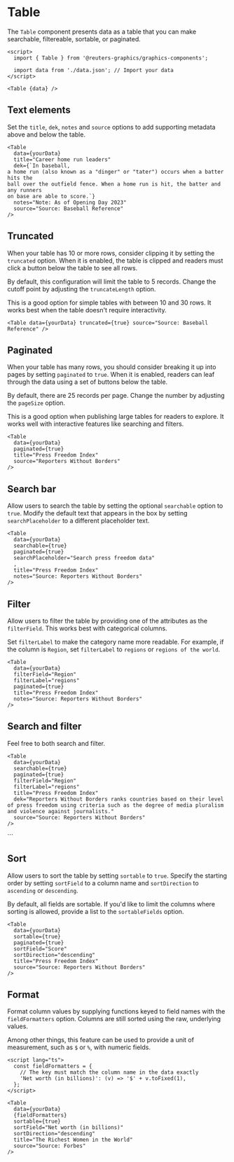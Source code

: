 

<Meta of={TableStories} />

# Table

The `Table` component presents data as a table that you can make searchable, filtereable, sortable, or paginated.

```svelte
<script>
  import { Table } from '@reuters-graphics/graphics-components';

  import data from './data.json'; // Import your data
</script>

<Table {data} />
```

<Canvas of={TableStories.Demo} />

## Text elements

Set the `title`, `dek`, `notes` and `source` options to add supporting metadata above and below the table.

```svelte
<Table
  data={yourData}
  title="Career home run leaders"
  dek={`In baseball,
a home run (also known as a "dinger" or "tater") occurs when a batter hits the
ball over the outfield fence. When a home run is hit, the batter and any runners
on base are able to score.`}
  notes="Note: As of Opening Day 2023"
  source="Source: Baseball Reference"
/>
```

<Canvas of={TableStories.Text} />

## Truncated

When your table has 10 or more rows, consider clipping it by setting the `truncated` option. When it is enabled, the table is clipped and readers must click a button below the table to see all rows.

By default, this configuration will limit the table to 5 records. Change the cutoff point by adjusting the `truncateLength` option.

This is a good option for simple tables with between 10 and 30 rows. It works best when the table doesn't require interactivity.

```svelte
<Table data={yourData} truncated={true} source="Source: Baseball Reference" />
```

<Canvas of={TableStories.Truncated} />

## Paginated

When your table has many rows, you should consider breaking it up into pages by setting `paginated` to `true`. When it is enabled, readers can leaf through the data using a set of buttons below the table.

By default, there are 25 records per page. Change the number by adjusting the `pageSize` option.

This is a good option when publishing large tables for readers to explore. It works well with interactive features like searching and filters.

```svelte
<Table
  data={yourData}
  paginated={true}
  title="Press Freedom Index"
  source="Reporters Without Borders"
/>
```

<Canvas of={TableStories.Paginated} />

## Search bar

Allow users to search the table by setting the optional `searchable` option to `true`. Modify the default text that appears in the box by setting `searchPlaceholder` to a different placeholder text.

```svelte
<Table
  data={yourData}
  searchable={true}
  paginated={true}
  searchPlaceholder="Search press freedom data"
  ,
  title="Press Freedom Index"
  notes="Source: Reporters Without Borders"
/>
```

<Canvas of={TableStories.Search} />

## Filter

Allow users to filter the table by providing one of the attributes as the `filterField`. This works best with categorical columns.

Set `filterLabel` to make the category name more readable. For example, if the column is `Region`, set `filterLabel` to `regions` or `regions of the world`.

```svelte
<Table
  data={yourData}
  filterField="Region"
  filterLabel="regions"
  paginated={true}
  title="Press Freedom Index"
  notes="Source: Reporters Without Borders"
/>
```

<Canvas of={TableStories.Filter} />

## Search and filter

Feel free to both search and filter.

```svelte
<Table
  data={yourData}
  searchable={true}
  paginated={true}
  filterField="Region"
  filterLabel="regions"
  title="Press Freedom Index"
  dek="Reporters Without Borders ranks countries based on their level of press freedom using criteria such as the degree of media pluralism and violence against journalists."
  source="Source: Reporters Without Borders"
/>
```

<Canvas of={TableStories.SearchAndFilter} />
```

## Sort

Allow users to sort the table by setting `sortable` to `true`. Specify the starting order by setting `sortField` to a column name and `sortDirection` to `ascending` or `descending`.

By default, all fields are sortable. If you'd like to limit the columns where sorting is allowed, provide a list to the `sortableFields` option.

```svelte
<Table
  data={yourData}
  sortable={true}
  paginated={true}
  sortField="Score"
  sortDirection="descending"
  title="Press Freedom Index"
  source="Source: Reporters Without Borders"
/>
```

<Canvas of={TableStories.Sort} />

## Format

Format column values by supplying functions keyed to field names with the `fieldFormatters` option. Columns are still sorted using the raw, underlying values.

Among other things, this feature can be used to provide a unit of measurement, such as `$` or `%`, with numeric fields.

```svelte
<script lang="ts">
  const fieldFormatters = {
    // The key must match the column name in the data exactly
    'Net worth (in billions)': (v) => '$' + v.toFixed(1),
  };
</script>

<Table
  data={yourData}
  {fieldFormatters}
  sortable={true}
  sortField="Net worth (in billions)"
  sortDirection="descending"
  title="The Richest Women in the World"
  source="Source: Forbes"
/>
```

<Canvas of={TableStories.Format} />
